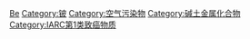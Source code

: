{{Commonscat|Beryllium compounds}}

[[Category:依元素分類的化合物|Be]]
[[Category:铍|Category:铍]]
[[Category:空气污染物|Category:空气污染物]]
[[Category:碱土金属化合物|Category:碱土金属化合物]]
[[Category:IARC第1类致癌物质|Category:IARC第1类致癌物质]]